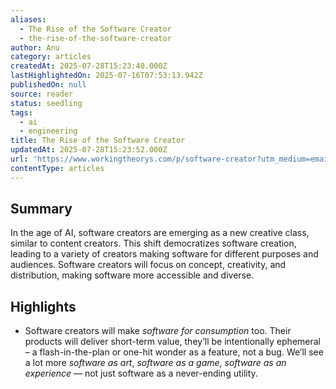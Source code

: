 ```yaml
---
aliases:
  - The Rise of the Software Creator
  - the-rise-of-the-software-creator
author: Anu
category: articles
createdAt: 2025-07-28T15:23:40.000Z
lastHighlightedOn: 2025-07-16T07:53:13.942Z
publishedOn: null
source: reader
status: seedling
tags:
  - ai
  - engineering
title: The Rise of the Software Creator
updatedAt: 2025-07-28T15:23:52.000Z
url: 'https://www.workingtheorys.com/p/software-creator?utm_medium=email'
contentType: articles
---
```

## Summary

In the age of AI, software creators are emerging as a new creative class, similar to content creators. This shift democratizes software creation, leading to a variety of creators making software for different purposes and audiences. Software creators will focus on concept, creativity, and distribution, making software more accessible and diverse.

## Highlights

- Software creators will make _software for consumption_ too. Their products will deliver short-term value, they’ll be intentionally ephemeral – a flash-in-the-plan or one-hit wonder as a feature, not a bug. We’ll see a lot more _software as art_, _software as a game_, _software as an experience_ — not just software as a never-ending utility.
